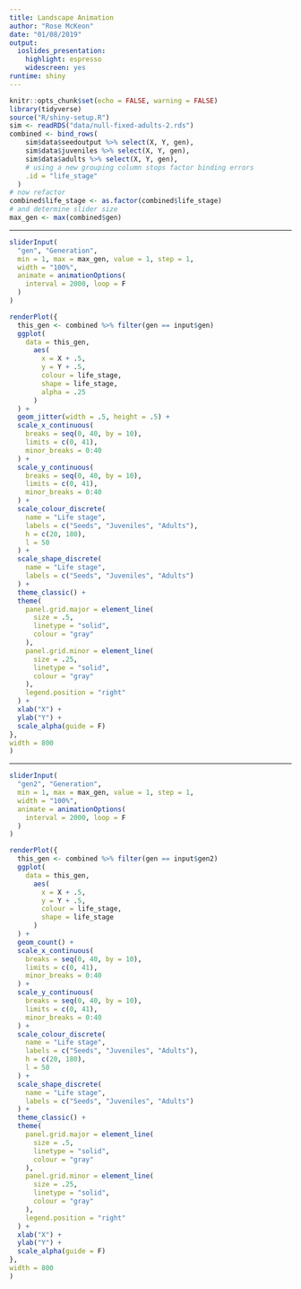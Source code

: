 ```yaml
---
title: Landscape Animation
author: "Rose McKeon"
date: "01/08/2019"
output: 
  ioslides_presentation: 
    highlight: espresso
    widescreen: yes
runtime: shiny
---
```


```r
knitr::opts_chunk$set(echo = FALSE, warning = FALSE)
library(tidyverse)
source("R/shiny-setup.R")
sim <- readRDS("data/null-fixed-adults-2.rds")
combined <- bind_rows(
    sim$data$seedoutput %>% select(X, Y, gen),
    sim$data$juveniles %>% select(X, Y, gen),
    sim$data$adults %>% select(X, Y, gen),
    # using a new grouping column stops factor binding errors
    .id = "life_stage" 
  )
# now refactor
combined$life_stage <- as.factor(combined$life_stage)
# and determine slider size
max_gen <- max(combined$gen)
```

---

```r
sliderInput(
  "gen", "Generation", 
  min = 1, max = max_gen, value = 1, step = 1, 
  width = "100%",
  animate = animationOptions(
    interval = 2000, loop = F
  )
)

renderPlot({
  this_gen <- combined %>% filter(gen == input$gen)
  ggplot(
    data = this_gen,
      aes(
        x = X + .5,
        y = Y + .5,
        colour = life_stage,
        shape = life_stage,
        alpha = .25
      )
  ) +
  geom_jitter(width = .5, height = .5) +
  scale_x_continuous(
    breaks = seq(0, 40, by = 10),
    limits = c(0, 41),
    minor_breaks = 0:40
  ) +
  scale_y_continuous(
    breaks = seq(0, 40, by = 10),
    limits = c(0, 41),
    minor_breaks = 0:40
  ) +
  scale_colour_discrete(
    name = "Life stage",
    labels = c("Seeds", "Juveniles", "Adults"),
    h = c(20, 180),
    l = 50
  ) +
  scale_shape_discrete(
    name = "Life stage",
    labels = c("Seeds", "Juveniles", "Adults")
  ) +
  theme_classic() +
  theme(
    panel.grid.major = element_line(
      size = .5,
      linetype = "solid",
      colour = "gray"
    ),
    panel.grid.minor = element_line(
      size = .25,
      linetype = "solid",
      colour = "gray"
    ),
    legend.position = "right"
  ) +
  xlab("X") +
  ylab("Y") +
  scale_alpha(guide = F)
},
width = 800
)
```

---

```r
sliderInput(
  "gen2", "Generation", 
  min = 1, max = max_gen, value = 1, step = 1, 
  width = "100%",
  animate = animationOptions(
    interval = 2000, loop = F
  )
)

renderPlot({
  this_gen <- combined %>% filter(gen == input$gen2)
  ggplot(
    data = this_gen,
      aes(
        x = X + .5,
        y = Y + .5,
        colour = life_stage,
        shape = life_stage
      )
  ) +
  geom_count() +
  scale_x_continuous(
    breaks = seq(0, 40, by = 10),
    limits = c(0, 41),
    minor_breaks = 0:40
  ) +
  scale_y_continuous(
    breaks = seq(0, 40, by = 10),
    limits = c(0, 41),
    minor_breaks = 0:40
  ) +
  scale_colour_discrete(
    name = "Life stage",
    labels = c("Seeds", "Juveniles", "Adults"),
    h = c(20, 180),
    l = 50
  ) +
  scale_shape_discrete(
    name = "Life stage",
    labels = c("Seeds", "Juveniles", "Adults")
  ) +
  theme_classic() +
  theme(
    panel.grid.major = element_line(
      size = .5,
      linetype = "solid",
      colour = "gray"
    ),
    panel.grid.minor = element_line(
      size = .25,
      linetype = "solid",
      colour = "gray"
    ),
    legend.position = "right"
  ) +
  xlab("X") +
  ylab("Y") +
  scale_alpha(guide = F)
},
width = 800
)
```